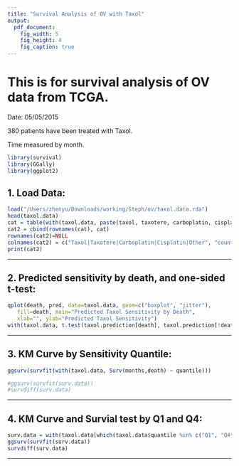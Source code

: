 ```yaml
---
title: "Survival Analysis of OV with Taxol"
output:
  pdf_document:
    fig_width: 5
    fig_height: 4
    fig_caption: true
---
```


# This is for survival analysis of OV data from TCGA.
Date: 05/05/2015

380 patients have been treated with Taxol. 

Time measured by month.

```r
library(survival)
library(GGally)
library(ggplot2)
```

## 1. Load Data:

```r
load("/Users/zhenyu/Downloads/working/Steph/ov/taxol.data.rda")
head(taxol.data)
cat = table(with(taxol.data, paste(taxol, taxotere, carboplatin, cisplatin, other, sep="|")))
cat2 = cbind(rownames(cat), cat)
rownames(cat2)=NULL
colnames(cat2) = c("Taxol|Taxotere|Carboplatin|Cisplatin|Other", "count")
print(cat2)
```
___

## 2. Predicted sensitivity by death, and one-sided t-test:

```r
qplot(death, pred, data=taxol.data, geom=c("boxplot", "jitter"), 
   fill=death, main="Predicted Taxol Sensitivity by Death",
   xlab="", ylab="Predicted Taxol Sensitivity")
with(taxol.data, t.test(taxol.prediction[death], taxol.prediction[!death], "greater"))
```
___

## 3. KM Curve by Sensitivity Quantile:

```r
ggsurv(survfit(with(taxol.data, Surv(months,death) ~ quantile)))

#ggsurv(survfit(surv.data))
#survdiff(surv.data)
```

___

## 4. KM Curve and Survial test by Q1 and Q4:

```r
surv.data = with(taxol.data[which(taxol.data$quantile %in% c("Q1", "Q4")), ], Surv(months,death) ~ quantile)
ggsurv(survfit(surv.data))
survdiff(surv.data)
```

___

